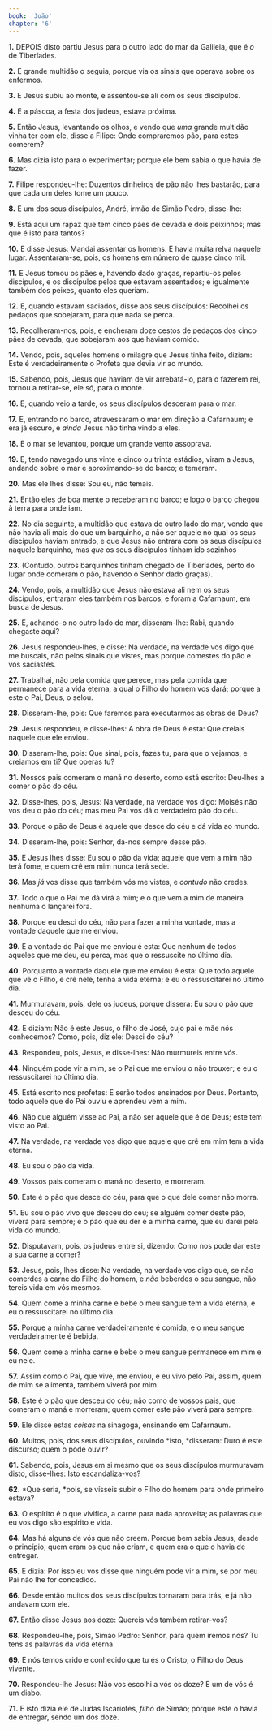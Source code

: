 ```yaml
---
book: 'João'
chapter: '6'
---
```


**1.** DEPOIS disto partiu Jesus para o outro lado do mar da Galileia, que é *o* de Tiberíades.

**2.** E grande multidão o seguia, porque via os sinais que operava sobre os enfermos.

**3.** E Jesus subiu ao monte, e assentou-se ali com os seus discípulos.

**4.** E a páscoa, a festa dos judeus, estava próxima.

**5.** Então Jesus, levantando os olhos, e vendo que *uma* grande multidão vinha ter com ele, disse a Filipe: Onde compraremos pão, para estes comerem?

**6.** Mas dizia isto para o experimentar; porque ele bem sabia o que havia de fazer.

**7.** Filipe respondeu-lhe: Duzentos dinheiros de pão não lhes bastarão, para que cada um deles tome um pouco.

**8.** E um dos seus discípulos, André, irmão de Simão Pedro, disse-lhe:

**9.** Está aqui um rapaz que tem cinco pães de cevada e dois peixinhos; mas que é isto para tantos?

**10.** E disse Jesus: Mandai assentar os homens. E havia muita relva naquele lugar. Assentaram-se, pois, os homens em número de quase cinco mil.

**11.** E Jesus tomou os pães e, havendo dado graças, repartiu-os pelos discípulos, e os discípulos pelos que estavam assentados; e igualmente também dos peixes, quanto eles queriam.

**12.** E, quando estavam saciados, disse aos seus discípulos: Recolhei os pedaços que sobejaram, para que nada se perca.

**13.** Recolheram-nos, pois, e encheram doze cestos de pedaços dos cinco pães de cevada, que sobejaram aos que haviam comido.

**14.** Vendo, pois, aqueles homens o milagre que Jesus tinha feito, diziam: Este é verdadeiramente o Profeta que devia vir ao mundo.

**15.** Sabendo, pois, Jesus que haviam de vir arrebatá-lo, para o fazerem rei, tornou a retirar-se, ele só, para o monte.

**16.** E, quando veio a tarde, os seus discípulos desceram para o mar.

**17.** E, entrando no barco, atravessaram o mar em direção a Cafarnaum; e era já escuro, e *ainda* Jesus não tinha vindo a eles.

**18.** E o mar se levantou, porque um grande vento assoprava.

**19.** E, tendo navegado uns vinte e cinco ou trinta estádios, viram a Jesus, andando sobre o mar e aproximando-se do barco; e temeram.

**20.** Mas ele lhes disse: Sou eu, não temais.

**21.** Então eles de boa mente o receberam no barco; e logo o barco chegou à terra para onde iam.

**22.** No dia seguinte, a multidão que estava do outro lado do mar, vendo que não havia ali mais do que um barquinho, a não ser aquele no qual os seus discípulos haviam entrado, e que Jesus não entrara com os seus discípulos naquele barquinho, mas *que* os seus discípulos tinham ido sozinhos

**23.** (Contudo, outros barquinhos tinham chegado de Tiberíades, perto do lugar onde comeram o pão, havendo o Senhor dado graças).

**24.** Vendo, pois, a multidão que Jesus não estava ali nem os seus discípulos, entraram eles também nos barcos, e foram a Cafarnaum, em busca de Jesus.

**25.** E, achando-o no outro lado do mar, disseram-lhe: Rabi, quando chegaste aqui?

**26.** Jesus respondeu-lhes, e disse: Na verdade, na verdade vos digo que me buscais, não pelos sinais que vistes, mas porque comestes do pão e vos saciastes.

**27.** Trabalhai, não pela comida que perece, mas pela comida que permanece para a vida eterna, a qual o Filho do homem vos dará; porque a este o Pai, Deus, o selou.

**28.** Disseram-lhe, pois: Que faremos para executarmos as obras de Deus?

**29.** Jesus respondeu, e disse-lhes: A obra de Deus é esta: Que creiais naquele que ele enviou.

**30.** Disseram-lhe, pois: Que sinal, pois, fazes tu, para que o vejamos, e creiamos em ti? Que operas tu?

**31.** Nossos pais comeram o maná no deserto, como está escrito: Deu-lhes a comer o pão do céu.

**32.** Disse-lhes, pois, Jesus: Na verdade, na verdade vos digo: Moisés não vos deu o pão do céu; mas meu Pai vos dá o verdadeiro pão do céu.

**33.** Porque o pão de Deus é aquele que desce do céu e dá vida ao mundo.

**34.** Disseram-lhe, pois: Senhor, dá-nos sempre desse pão.

**35.** E Jesus lhes disse: Eu sou o pão da vida; aquele que vem a mim não terá fome, e quem crê em mim nunca terá sede.

**36.** Mas *já* vos disse que também vós me vistes, e *contudo* não credes.

**37.** Todo o que o Pai me dá virá a mim; e o que vem a mim de maneira nenhuma o lançarei fora.

**38.** Porque eu desci do céu, não para fazer a minha vontade, mas a vontade daquele que me enviou.

**39.** E a vontade do Pai que me enviou é esta: Que nenhum de todos aqueles que me deu, eu perca, mas que o ressuscite no último dia.

**40.** Porquanto a vontade daquele que me enviou é esta: Que todo aquele que vê o Filho, e crê nele, tenha a vida eterna; e eu o ressuscitarei no último dia.

**41.** Murmuravam, pois, dele os judeus, porque dissera: Eu sou o pão que desceu do céu.

**42.** E diziam: Não é este Jesus, o filho de José, cujo pai e mãe nós conhecemos? Como, pois, diz ele: Desci do céu?

**43.** Respondeu, pois, Jesus, e disse-lhes: Não murmureis entre vós.

**44.** Ninguém pode vir a mim, se o Pai que me enviou o não trouxer; e eu o ressuscitarei no último dia.

**45.** Está escrito nos profetas: E serão todos ensinados por Deus. Portanto, todo aquele que do Pai ouviu e aprendeu vem a mim.

**46.** Não que alguém visse ao Pai, a não ser aquele que é de Deus; este tem visto ao Pai.

**47.** Na verdade, na verdade vos digo que aquele que crê em mim tem a vida eterna.

**48.** Eu sou o pão da vida.

**49.** Vossos pais comeram o maná no deserto, e morreram.

**50.** Este é o pão que desce do céu, para que o que dele comer não morra.

**51.** Eu sou o pão vivo que desceu do céu; se alguém comer deste pão, viverá para sempre; e o pão que eu der é a minha carne, que eu darei pela vida do mundo.

**52.** Disputavam, pois, os judeus entre si, dizendo: Como nos pode dar este a sua carne a comer?

**53.** Jesus, pois, lhes disse: Na verdade, na verdade vos digo que, se não comerdes a carne do Filho do homem, e *não* beberdes o seu sangue, não tereis vida em vós mesmos.

**54.** Quem come a minha carne e bebe o meu sangue tem a vida eterna, e eu o ressuscitarei no último dia.

**55.** Porque a minha carne verdadeiramente é comida, e o meu sangue verdadeiramente é bebida.

**56.** Quem come a minha carne e bebe o meu sangue permanece em mim e eu nele.

**57.** Assim como o Pai, que vive, me enviou, e eu vivo pelo Pai, assim, quem de mim se alimenta, também viverá por mim.

**58.** Este é o pão que desceu do céu; não como de vossos pais, que comeram o maná e morreram; quem comer este pão viverá para sempre.

**59.** Ele disse estas *coisas* na sinagoga, ensinando em Cafarnaum.

**60.** Muitos, pois, dos seus discípulos, ouvindo *isto, *disseram: Duro é este discurso; quem o pode ouvir?

**61.** Sabendo, pois, Jesus em si mesmo que os seus discípulos murmuravam disto, disse-lhes: Isto escandaliza-vos?

**62.** *Que seria, *pois, se vísseis subir o Filho do homem para onde primeiro estava?

**63.** O espírito é o que vivifica, a carne para nada aproveita; as palavras que eu vos digo são espírito e vida.

**64.** Mas há alguns de vós que não creem. Porque bem sabia Jesus, desde o princípio, quem eram os que não criam, e quem era o que o havia de entregar.

**65.** E dizia: Por isso eu vos disse que ninguém pode vir a mim, se por meu Pai não lhe for concedido.

**66.** Desde então muitos dos seus discípulos tornaram para trás, e já não andavam com ele.

**67.** Então disse Jesus aos doze: Quereis vós também retirar-vos?

**68.** Respondeu-lhe, pois, Simão Pedro: Senhor, para quem iremos nós? Tu tens as palavras da vida eterna.

**69.** E nós temos crido e conhecido que tu és o Cristo, o Filho do Deus vivente.

**70.** Respondeu-lhe Jesus: Não vos escolhi a vós os doze? E um de vós é um diabo.

**71.** E isto dizia ele de Judas Iscariotes, *filho* de Simão; porque este o havia de entregar, sendo um dos doze.
